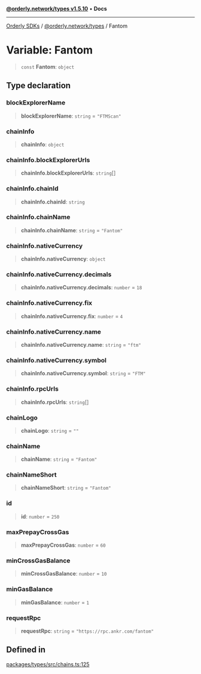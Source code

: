 [**@orderly.network/types v1.5.10**](/sdks/tech-doc/@orderly.network/types/README) • **Docs**

***

[Orderly SDKs](/sdks/tech-doc/packages) / [@orderly.network/types](/sdks/tech-doc/@orderly.network/types/README) / Fantom

# Variable: Fantom

> `const` **Fantom**: `object`

## Type declaration

### blockExplorerName

> **blockExplorerName**: `string` = `"FTMScan"`

### chainInfo

> **chainInfo**: `object`

### chainInfo.blockExplorerUrls

> **chainInfo.blockExplorerUrls**: `string`[]

### chainInfo.chainId

> **chainInfo.chainId**: `string`

### chainInfo.chainName

> **chainInfo.chainName**: `string` = `"Fantom"`

### chainInfo.nativeCurrency

> **chainInfo.nativeCurrency**: `object`

### chainInfo.nativeCurrency.decimals

> **chainInfo.nativeCurrency.decimals**: `number` = `18`

### chainInfo.nativeCurrency.fix

> **chainInfo.nativeCurrency.fix**: `number` = `4`

### chainInfo.nativeCurrency.name

> **chainInfo.nativeCurrency.name**: `string` = `"ftm"`

### chainInfo.nativeCurrency.symbol

> **chainInfo.nativeCurrency.symbol**: `string` = `"FTM"`

### chainInfo.rpcUrls

> **chainInfo.rpcUrls**: `string`[]

### chainLogo

> **chainLogo**: `string` = `""`

### chainName

> **chainName**: `string` = `"Fantom"`

### chainNameShort

> **chainNameShort**: `string` = `"Fantom"`

### id

> **id**: `number` = `250`

### maxPrepayCrossGas

> **maxPrepayCrossGas**: `number` = `60`

### minCrossGasBalance

> **minCrossGasBalance**: `number` = `10`

### minGasBalance

> **minGasBalance**: `number` = `1`

### requestRpc

> **requestRpc**: `string` = `"https://rpc.ankr.com/fantom"`

## Defined in

[packages/types/src/chains.ts:125](https://github.com/OrderlyNetwork/js-sdk/blob/554ae704783e3b83c40bb234a899e8f02987d9b6/packages/types/src/chains.ts#L125)
